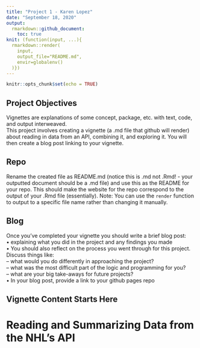 ```yaml
---
title: "Project 1 - Karen Lopez"
date: "September 18, 2020"
output:
  rmarkdown::github_document:
    toc: true
knit: (function(input, ...){
  rmarkdown::render(
    input,
    output_file="README.md",
    envir=globalenv()
  )})
---
```


```r
knitr::opts_chunk$set(echo = TRUE)
```

## Project Objectives
Vignettes are explanations of some concept, package, etc. with text, code, and output interweaved.  
This project involves creating a vignette (a .md file that github will render) about reading in data from an API, combining it, and exploring it. You will then create a blog post linking to your vignette.  

## Repo
Rename the created file as README.md (notice this is .md not .Rmd! - your outputted document should be a .md file) and use this as the README for your repo. This should make the website for the repo correspond to the output of your .Rmd file (essentially). Note: You can use the `render` function to output to a specific file name rather than changing it manually.  

## Blog
Once you’ve completed your vignette you should write a brief blog post:  
• explaining what you did in the project and any findings you made  
• You should also reflect on the process you went through for this project. Discuss things like:  
– what would you do differently in approaching the project?  
– what was the most difficult part of the logic and programming for you?  
– what are your big take-aways for future projects?  
• In your blog post, provide a link to your github pages repo  

## Vignette Content Starts Here
# Reading and Summarizing Data from the NHL's API

